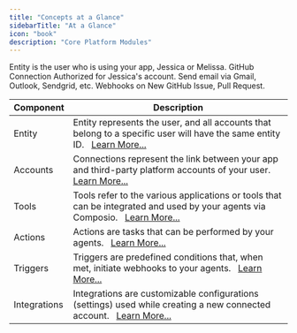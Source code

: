 ```yaml
---
title: "Concepts at a Glance"
sidebarTitle: "At a Glance"
icon: "book"
description: "Core Platform Modules"
---
```


<CardGroup cols={2}>

<Card color="#7bee0c" title="Entity" icon="users" href="./components/entity/entity-guide">
Entity is the user who is using your app, Jessica or Melissa.
</Card>

<Card color="#7bee0c" title="Accounts" icon="plug" href="./components/">
GitHub Connection Authorized for Jessica's account.
</Card>

<Card color="#7bee0c" title="Actions" icon="wand-magic-sparkles" href="./components/actions/action-guide">
Send email via Gmail, Outlook, Sendgrid, etc.
</Card>

<Card color="#7bee0c" title="Triggers" icon="webhook" href="./components/triggers/trigger-guide">
Webhooks on New GitHub Issue, Pull Request.
</Card>

</CardGroup>

| Component         | Description                                                                                                                                                                                                                                                                                                                                                                                                           |
| ----------------- | --------------------------------------------------------------------------------------------------------------------------------------------------------------------------------------------------------------------------------------------------------------------------
| Entity            | Entity represents the user, and all accounts that belong to a specific user will have the same entity ID. &nbsp; [Learn More...](./components/entity/entity-guide) 
| Accounts          | Connections represent the link between your app and third-party platform accounts of your user. &nbsp; [Learn More...](./components/entity/entity-guide)
| Tools             | Tools refer to the various applications or tools that can be integrated and used by your agents via Composio. &nbsp; [Learn More...](./components/tools/tool-guide)
| Actions           | Actions are tasks that can be performed by your agents. &nbsp; [Learn More...](./components/actions/action-guide)
| Triggers          | Triggers are predefined conditions that, when met, initiate webhooks to your agents. &nbsp; [Learn More...](./components/triggers/trigger-guide)
| Integrations      | Integrations are customizable configurations (settings) used while creating a new connected account. &nbsp; [Learn More...](./components/integrations/integration-guide) 